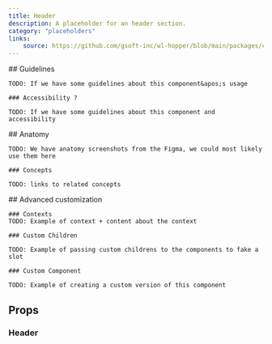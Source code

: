 ```yaml
---
title: Header
description: A placeholder for an header section.
category: "placeholders"
links:
    source: https://github.com/gsoft-inc/wl-hopper/blob/main/packages/components/src/Header/src/Header.tsx
---
```


<Example src="Header/docs/preview" />

<FeatureFlag flag="next">
    ## Guidelines

    TODO: If we have some guidelines about this component&apos;s usage

    ### Accessibility ?

    TODO: If we have some guidelines about this component and accessibility
</FeatureFlag>

<FeatureFlag flag="rc">
## Anatomy

    TODO: We have anatomy screenshots from the Figma, we could most likely use them here

    ### Concepts

    TODO: links to related concepts
</FeatureFlag>

<FeatureFlag flag="next">
    ## Advanced customization

    ### Contexts
    TODO: Example of context + content about the context

    ### Custom Children

    TODO: Example of passing custom childrens to the components to fake a slot

    ### Custom Component

    TODO: Example of creating a custom version of this component
</FeatureFlag>

## Props

### Header

<PropTable component="Header" />
